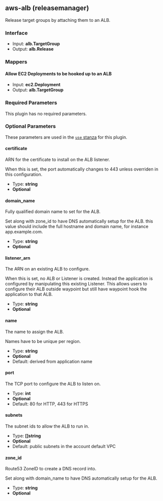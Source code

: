 ## aws-alb (releasemanager)

Release target groups by attaching them to an ALB.

### Interface

- Input: **alb.TargetGroup**
- Output: **alb.Release**

### Mappers

#### Allow EC2 Deployments to be hooked up to an ALB

- Input: **ec2.Deployment**
- Output: **alb.TargetGroup**

### Required Parameters

This plugin has no required parameters.

### Optional Parameters

These parameters are used in the [`use` stanza](/docs/waypoint-hcl/use) for this plugin.

#### certificate

ARN for the certificate to install on the ALB listener.

When this is set, the port automatically changes to 443 unless overriden in this configuration.

- Type: **string**
- **Optional**

#### domain_name

Fully qualified domain name to set for the ALB.

Set along with zone_id to have DNS automatically setup for the ALB. this value should include the full hostname and domain name, for instance app.example.com.

- Type: **string**
- **Optional**

#### listener_arn

The ARN on an existing ALB to configure.

When this is set, no ALB or Listener is created. Instead the application is configured by manipulating this existing Listener. This allows users to configure their ALB outside waypoint but still have waypoint hook the application to that ALB.

- Type: **string**
- **Optional**

#### name

The name to assign the ALB.

Names have to be unique per region.

- Type: **string**
- **Optional**
- Default: derived from application name

#### port

The TCP port to configure the ALB to listen on.

- Type: **int**
- **Optional**
- Default: 80 for HTTP, 443 for HTTPS

#### subnets

The subnet ids to allow the ALB to run in.

- Type: **[]string**
- **Optional**
- Default: public subnets in the account default VPC

#### zone_id

Route53 ZoneID to create a DNS record into.

Set along with domain_name to have DNS automatically setup for the ALB.

- Type: **string**
- **Optional**
